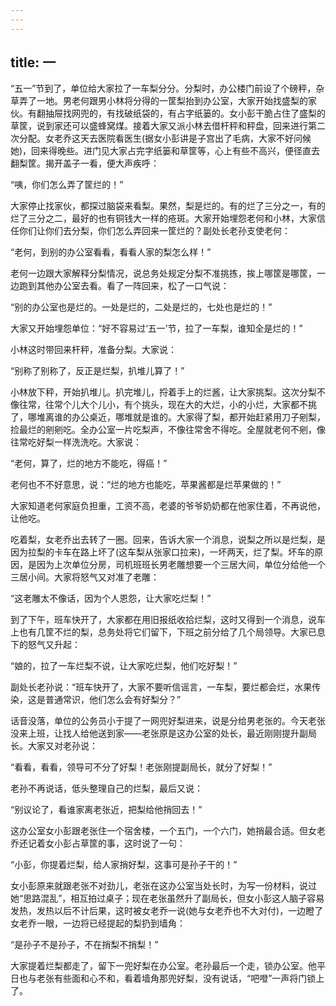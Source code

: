 ```yaml
---
---
---
```

title: 一
---




“五一”节到了，单位给大家拉了一车梨分分。分梨时，办公楼门前设了个磅秤，杂草弄了一地。男老何跟男小林将分得的一筐梨抬到办公室，大家开始找盛梨的家伙。有翻抽屉找网兜的，有找破纸袋的，有占字纸篓的。女小彭干脆占住了盛梨的草筐，说到家还可以盛蜂窝煤。接着大家又派小林去借杆秤和秤盘，回来进行第二次分配。女老乔这天去医院看医生(据女小彭讲是子宫出了毛病，大家不好问候她)，回来得晚些。进门见大家占完字纸篓和草筐等，心上有些不高兴，便径直去翻梨筐。揭开盖子一看，便大声疾呼：

“咦，你们怎么弄了筐烂的！”

大家停止找家伙，都探过脑袋来看梨。果然，梨是烂的。有的烂了三分之一，有的烂了三分之二，最好的也有铜钱大一样的疮斑。大家开始埋怨老何和小林，大家信任你们让你们去分梨，你们怎么弄回来一筐烂的？副处长老孙支使老何：

“老何，到别的办公室看看，看看人家的梨怎么样！”

老何一边跟大家解释分梨情况，说总务处规定分梨不准挑拣，挨上哪筐是哪筐，一边跑到其他办公室去看。看了一阵回来，松了一口气说：

“别的办公室也是烂的。一处是烂的，二处是烂的，七处也是烂的！”

大家又开始埋怨单位：“好不容易过‘五一’节，拉了一车梨，谁知全是烂的！”

小林这时带回来杆秤，准备分梨。大家说：

“别称了别称了，反正是烂梨，扒堆儿算了！”

小林放下秤，开始扒堆儿。扒完堆儿，捋着手上的烂酱，让大家挑梨。这次分梨不像往常，往常个儿大个儿小，有个挑头，现在大的大烂，小的小烂，大家都不挑了，哪堆离谁的办公桌近，哪堆就是谁的。大家得了梨，都开始赶紧用刀子剜梨，捡最烂的剜剜吃。全办公室一片吃梨声，不像往常舍不得吃。全屋就老何不剜，像往常吃好梨一样洗洗吃。大家说：

“老何，算了，烂的地方不能吃，得癌！”

老何也不不好意思，说：“烂的地方也能吃，苹果酱都是烂苹果做的！”

大家知道老何家庭负担重，工资不高，老婆的爷爷奶奶都在他家住着，不再说他，让他吃。

吃着梨，女老乔出去转了一圈。回来，告诉大家一个消息，说梨之所以是烂梨，是因为拉梨的卡车在路上坏了(这车梨从张家口拉来)，一坏两天，烂了梨。坏车的原因，是因为上次单位分房，司机班班长男老雕想要一个三居大间，单位分给他一个三居小间。大家将怒气又对准了老雕：

“这老雕太不像话，因为个人恩怨，让大家吃烂梨！”

到了下午，班车快开了，大家都在用旧报纸收拾烂梨，这时又得到一个消息，说车上也有几筐不烂的梨，总务处将它们留下，下班之前分给了几个局领导。大家已息下的怒气又升起：

“娘的，拉了一车烂梨不说，让大家吃烂梨，他们吃好梨！”

副处长老孙说：“班车快开了，大家不要听信谣言，一车梨，要烂都会烂，水果传染，这是普通常识，他们怎么会有好梨分？”

话音没落，单位的公务员小于提了一网兜好梨进来，说是分给男老张的。今天老张没来上班，让找人给他送到家——老张原是这办公室的处长，最近刚刚提升副局长。大家又对老孙说：

“看看，看看，领导可不分了好梨！老张刚提副局长，就分了好梨！”

老孙不再说话，低头整理自己的烂梨，最后又说：

“别议论了，看谁家离老张近，把梨给他捎回去！”

这办公室女小彭跟老张住一个宿舍楼，一个五门，一个六门，她捎最合适。但女老乔还记着女小彭占草筐的事，这时说了一句：

“小彭，你提着烂梨，给人家捎好梨，这事可是孙子干的！”

女小彭原来就跟老张不对劲儿，老张在这办公室当处长时，为写一份材料，说过她“思路混乱”，相互拍过桌子；现在老张虽然升了副局长，但女小彭这人脑子容易发热，发热以后不计后果，这时被女老乔一说(她与女老乔也不大对付)，一边瞪了女老乔一眼，一边将已经提起的梨扔到墙角：

“是孙子不是孙子，不在捎梨不捎梨！”

大家提着烂梨都走了，留下一兜好梨在办公室。老孙最后一个走，锁办公室。他平日也与老张有些面和心不和，看着墙角那兜好梨，没有说话，“吧噔”一声将门锁上了。